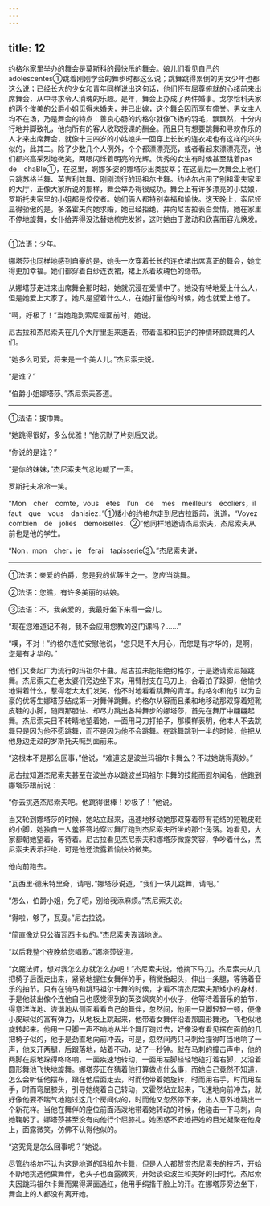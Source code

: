 ```yaml
---
---
---
```

title: 12
---





约格尔家里举办的舞会是莫斯科的最快乐的舞会。娘儿们看见自己的adolescentes①跳着刚刚学会的舞步时都这么说；跳舞跳得累倒的男女少年也都这么说；已经长大的少女和青年同样说出这句话，他们怀有屈尊俯就的心绪前来出席舞会，从中寻求令人消魂的乐趣。是年，舞会上办成了两件婚事。戈尔恰科夫家的两个俊美的公爵小姐觅得未婚夫，并已出嫁，这个舞会因而享有盛誉。男女主人均不在场，乃是舞会的特点：善良心肠的约格尔就像飞扬的羽毛，飘飘然，十分内行地并脚致礼，他向所有的客人收取授课的酬金。而且只有想要跳舞和寻欢作乐的人才来出席舞会，就像十三四岁的小姑娘头一回穿上长长的连衣裙也有这样的兴头似的，此其二。除了少数几个人例外，个个都漂漂亮亮，或者看起来漂漂亮亮，他们都兴高采烈地微笑，两眼闪烁着明亮的光辉。优秀的女生有时候甚至跳着pas　de　chaBle①，在这里，婀娜多姿的娜塔莎出类拔萃；在这最后一次舞会上他们只跳苏格兰舞、英吉利兹舞、刚刚流行的玛祖尔卡舞。约格尔占用了别祖霍夫家里的大厅，正像大家所说的那样，舞会举办得很成功。舞会上有许多漂亮的小姑娘，罗斯托夫家里的小姐都是佼佼者。她们俩人都特别幸福和愉快。这天晚上，索尼娅显得骄傲的是，多洛霍夫向她求婚，她已经拒绝，并向尼古拉表白爱情，她在家里不停地旋舞，女仆给弄得没法替她梳完发辫，这时她由于激动和欣喜而容光焕发。

--------

①法语：少年。

娜塔莎也同样地感到自豪的是，她头一次穿着长长的连衣裙出席真正的舞会，她觉得更加幸福。她们都穿着白纱连衣裙，裙上系着玫瑰色的绦带。

从娜塔莎走进来出席舞会那时起，她就沉浸在爱情中了。她没有特地爱上什么人，但是她爱上大家了。她凡是望着什么人，在她打量他的时候，她也就爱上他了。

“啊，好极了！”当她跑到索尼娅面前时，她说。

尼古拉和杰尼索夫在几个大厅里逛来逛去，带着温和和庇护的神情环顾跳舞的人们。

“她多么可爱，将来是一个美人儿。”杰尼索夫说。

“是谁？”

“伯爵小姐娜塔莎。”杰尼索夫答道。

--------

①法语：披巾舞。

“她跳得很好，多么优雅！”他沉默了片刻后又说。

“你说的是谁？”

“是你的妹妹，”杰尼索夫气忿地喊了一声。

罗斯托夫冷冷一笑。

“Mon　cher　comte，vous　êtes　l’un　de　mes　meilleurs　écoliers，il　faut　que　vous　danisiez．”①矮小的约格尔走到尼古拉跟前，说道，“Voyez　combien　de　jolies　demoiselles．②”他同样地邀请杰尼索夫，杰尼索夫从前也是他的学生。

“Non，mon　cher，je　ferai　tapisserie③，”杰尼索夫说，

--------

①法语：亲爱的伯爵，您是我的优等生之一。您应当跳舞。

②法语：您瞧，有许多美丽的姑娘。

③法语：不，我亲爱的，我最好坐下来看一会儿。

“现在您难道记不得，我不会应用您教的这门课吗？……”

“噢，不对！”约格尔连忙安慰他说，“您只是不大用心，而您是有才华的，是啊，您是有才华的。”

他们又奏起广为流行的玛祖尔卡曲。尼古拉未能拒绝约格尔，于是邀请索尼娅跳舞。杰尼索夫在老太婆们旁边坐下来，用臂肘支在马刀上，合着拍子跺脚，他愉快地讲着什么，惹得老太太们发笑，他不时地看看跳舞的青年。约格尔和他引以为自豪的优等生娜塔莎结成第一对舞伴跳舞。约格尔从容而且柔和地移动那双穿着短靴皮鞋的小脚，随同那胆怯、却尽力跳出各种舞步的娜塔莎，首先在舞厅中翩翩起舞。杰尼索夫目不转睛地望着她，一面用马刀打拍子，那模样表明，他本人不去跳舞只是因为他不愿跳舞，而不是因为他不会跳舞。在跳舞跳到一半的时候，他把从他身边走过的罗斯托夫喊到面前来。

“这根本不是那么回事，”他说，“难道这是波兰玛祖尔卡舞么？不过她跳得真妙。”

尼古拉知道杰尼索夫甚至在波兰亦以跳波兰玛祖尔卡舞的技能而遐尔闻名，他跑到娜塔莎跟前说：

“你去挑选杰尼索夫吧。他跳得很棒！妙极了！”他说。

当又轮到娜塔莎的时候，她站立起来，迅速地移动她那双穿着带有花结的短靴皮鞋的小脚，她独自一人羞答答地穿过舞厅跑到杰尼索夫所坐的那个角落。她看见，大家都朝她望着，等待着。尼古拉看见杰尼索夫和娜塔莎微露笑容，争吵着什么，杰尼索夫表示拒绝，可是他还流露着愉快的微笑。

他向前跑去。

“瓦西里·德米特里奇，请吧，”娜塔莎说道，“我们一块儿跳舞，请吧。”

“怎么，伯爵小姐，免了吧，别给我添麻烦。”杰尼索夫说。

“得啦，够了，瓦夏。”尼古拉说。

“简直像劝只公猫瓦西卡似的。”杰尼索夫诙谐地说。

“以后我整个夜晚给您唱歌。”娜塔莎说道。

“女魔法师，想对我怎么办就怎么办吧！”杰尼索夫说，他摘下马刀。杰尼索夫从几把椅子后面走出来，紧紧地握住女舞伴的手，稍微抬起头，伸出一条腿，等待着音乐的拍节。只有在骑马和跳玛祖尔卡舞的时候，才看不清杰尼索夫那矮小的身材，于是他装出像个连他自己也感觉得到的英姿飒爽的小伙子，他等待着音乐的拍节，得意洋洋地、诙谐地从侧面看看自己的舞伴，忽然间，他用一只脚轻轻一顿，便像小皮球似的富有弹力，从地板上跳起来，他带着女舞伴沿着那圆形舞池，飞也似地旋转起来。他用一只脚一声不响地从半个舞厅跑过去，好像没有看见摆在面前的几把椅子似的，他于是劲直地向前冲去，可是，忽然间两只马刺给撞得叮当地响了一声，他叉开两腿，后跟落地，站着不动，站了一秒钟。就在马刺的撞击声中，他的两脚在原地跺得咚咚响，一面疾速地转动，一面用左脚轻轻地磕打着右脚，又沿着圆形舞池飞快地旋舞。娜塔莎正在猜着他打算做点什么事，而她自己竟然不知道，怎么会听任他摆布，跟在他后面走去，时而他带着她旋转，时而用右手，时而用左手，时而弯屈膝头，引导她绕着自己转动，又霍然站立起来，飞速地向前冲去，就好像他要不喘气地跑过这几个房间似的，时而他又忽然停下来，出人意外地跳出一个新花样。当他在舞伴的座位前面活泼地带着她转动的时候，他碰击一下马刺，向她鞠躬了。娜塔莎甚至没有向他行个屈膝礼。她困惑不安地把她的目光凝聚在他身上，面露微笑，仿佛不认得他似的。

“这究竟是怎么回事呢？”她说。

尽管约格尔不认为这是地道的玛祖尔卡舞，但是人人都赞赏杰尼索夫的技巧，开始不断地挑选他做舞伴，老头子也面露微笑，开始谈论波兰和美好的旧时代。杰尼索夫因跳玛祖尔卡舞而累得满面通红，他用手绢揩干脸上的汗。在娜塔莎旁边坐下，舞会上的人都没有离开她。